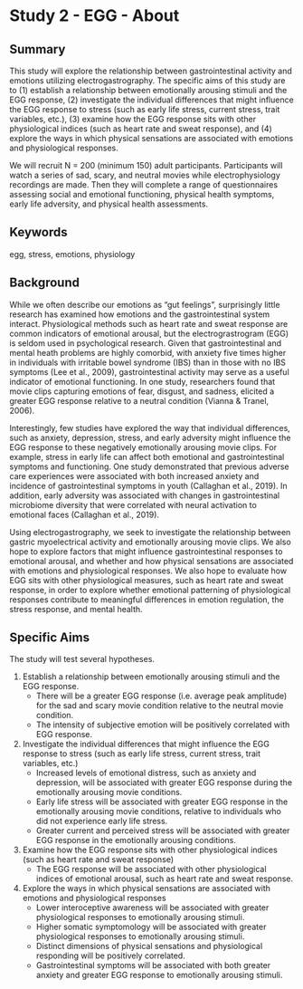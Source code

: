 # Study 2 - EGG - About

## Summary
This study will explore the relationship between gastrointestinal activity and emotions utilizing electrogastrography. The specific aims of this study are to (1) establish a relationship between emotionally arousing stimuli and the EGG response, (2) investigate the individual differences that might influence the EGG response to stress (such as early life stress, current stress, trait variables, etc.), (3) examine how the EGG response sits with other physiological indices (such as heart rate and sweat response), and (4) explore the ways in which physical sensations are associated with emotions and physiological responses.

We will recruit N = 200 (minimum 150) adult participants. Participants will watch a series of sad, scary, and neutral movies while electrophysiology recordings are made. Then they will complete a range of questionnaires assessing social and emotional functioning, physical health symptoms, early life adversity, and physical health assessments.

## Keywords
egg, stress, emotions, physiology

## Background
While we often describe our emotions as "gut feelings", surprisingly little research has examined how emotions and the gastrointestinal system interact. Physiological methods such as heart rate and sweat response are common indicators of emotional arousal, but the electrograstrogram (EGG) is seldom used in psychological research. Given that gastrointestinal and mental heath problems are highly comorbid, with anxiety five times higher in individuals with irritable bowel syndrome (IBS) than in those with no IBS symptoms (Lee et al., 2009), gastrointestinal activity may serve as a useful indicator of emotional functioning. In one study, researchers found that movie clips capturing emotions of fear, disgust, and sadness, elicited a greater EGG response relative to a neutral condition (Vianna & Tranel, 2006).

Interestingly, few studies have explored the way that individual differences, such as anxiety, depression, stress, and early adversity might influence the EGG response to these negatively emotionally arousing movie clips. For example, stress in early life can affect both emotional and gastrointestinal symptoms and functioning. One study demonstrated that previous adverse care experiences were associated with both increased anxiety and incidence of gastrointestinal symptoms in youth (Callaghan et al., 2019). In addition, early adversity was associated with changes in gastrointestinal microbiome diversity that were correlated with neural activation to emotional faces (Callaghan et al., 2019).

Using electrogastrography, we seek to investigate the relationship between gastric myoelectrical activity and emotionally arousing movie clips. We also hope to explore factors that might influence gastrointestinal responses to emotional arousal, and whether and how physical sensations are associated with emotions and physiological responses. We also hope to evaluate how EGG sits with other physiological measures, such as heart rate and sweat response, in order to explore whether emotional patterning of physiological responses contribute to meaningful differences in emotion regulation, the stress response, and mental health.

## Specific Aims
The study will test several hypotheses.

1. Establish a relationship between emotionally arousing stimuli and the EGG response.
    - There will be a greater EGG response (i.e. average peak amplitude) for the sad and scary movie condition relative to the neutral movie condition.
    - The intensity of subjective emotion will be positively correlated with EGG response.

2. Investigate the individual differences that might influence the EGG response to stress (such as early life stress, current stress, trait variables, etc.)
    - Increased levels of emotional distress, such as anxiety and depression, will be associated with greater EGG response during the emotionally arousing movie conditions.
    - Early life stress will be associated with greater EGG response in the emotionally arousing movie conditions, relative to individuals who did not experience early life stress.
    - Greater current and perceived stress will be associated with greater EGG response in the emotionally arousing conditions.

3. Examine how the EGG response sits with other physiological indices (such as heart rate and sweat response)
    - The EGG response will be associated with other physiological indices of emotional arousal, such as heart rate and sweat response.

4. Explore the ways in which physical sensations are associated with emotions and physiological responses
    - Lower interoceptive awareness will be associated with greater physiological responses to emotionally arousing stimuli.
    - Higher somatic symptomology will be associated with greater physiological responses to emotionally arousing stimuli.
    - Distinct dimensions of physical sensations and physiological responding will be positively correlated.
    - Gastrointestinal symptoms will be associated with both greater anxiety and greater EGG response to emotionally arousing stimuli.